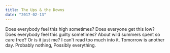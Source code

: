 ```yaml
---
title: The Ups & the Downs
date: "2017-02-13"
---
```


<Box>
Does everybody feel this high sometimes?  
Does everyone get this low?  
Does everybody feel this guilty sometimes?   
About wild summers spent so care free?   
Or is it just me?  
I can't read too much into it.   
Tomorrow is another day.   
Probably nothing,   
Possibly everything.  
</Box>